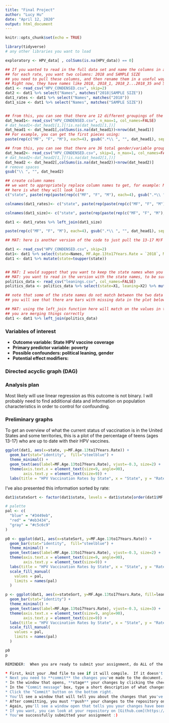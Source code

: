 ```yaml
---
title: "Final Project"
author: "Lucy Hu"
date: "April 12, 2020"
output: html_document
---
```


```r
knitr::opts_chunk$set(echo = TRUE)
```

```r
library(tidyverse)
# any other libraries you want to load
```
```r
exploratory <- HPV_data[ , colSums(is.na(HPV_data)) == 0]

```


```r

## If you wanted to read in the full data set and name the columns in a useful way:
## for each rate, you want two columns: 2018 and SAMPLE SIZE
## you need to pull these columns, and then rename them in a useful way
## Right now, they have names like 2018, 2018_1, 2018_2...2018_35 and SAMPLE SIZE, SAMPLE SIZE_1, ... SAMPLE SIZE_35
dat1 <- read_csv("HPV_CONDENSED.csv", skip=2)
dat2 <- dat1 %>% select("Names", matches("2018|SAMPLE SIZE"))
dat1_rates <- dat1 %>% select("Names", matches("2018"))
dat1_size <- dat1 %>% select("Names", matches("SAMPLE SIZE"))


## from this, you can see that there are 12 different groupings of the variables Age, Poverty, Race/Ethnicity and Urbanicity: by Males and Females, Females alone, and Males alone
dat_head1<- read_csv("HPV_CONDENSED.csv", n_max=1, col_names=FALSE)
# dat_head1<-dat_head1[1,][!is.na(dat_head1[1,])]
dat_head1 <- dat_head1[,colSums(is.na(dat_head1))<nrow(dat_head1)]
## For example, you can get the first pieces using:
paste(rep(c("MF", "F", "M"), each=4), gsub(".*\\ ", "", dat_head1), sep=".")

## from this, you can see that there are 36 total gender/variable groups
dat_head2<- read_csv("HPV_CONDENSED.csv", skip=1, n_max=1, col_names=FALSE)
# dat_head2<-dat_head2[1,][!is.na(dat_head2[1,])]
dat_head2 <- dat_head2[,colSums(is.na(dat_head2))<nrow(dat_head2)]
# remove spaces
gsub("\\ ", "", dat_head2)

## create column names
## we want to appropriately replace column names to get, for example: MF.Age.13-17Years.Rate, MF.Poverty.AtOrAbove.Rate, MF.Poverty.Below....
## here is what they will look like
c("state", paste(rep(paste(rep(c("MF", "F", "M"), each=4), gsub(".*\\ ", "", dat_head1), sep="."), times=rep(c(1,3,5,3), times=3)), gsub("\\ ", "", dat_head2), "Rate", sep="."), paste(rep(paste(rep(c("MF", "F", "M"), each=4), gsub(".*\\ ", "", dat_head1), sep="."), times=rep(c(1,3,5,3), times=3)), gsub("\\ ", "", dat_head2), "SampleSize", sep="."))

colnames(dat1_rates)<- c("state", paste(rep(paste(rep(c("MF", "F", "M"), each=4), gsub(".*\\ ", "", dat_head1), sep="."), times=rep(c(1,3,5,3), times=3)), gsub("\\ ", "", dat_head2), "Rate", sep="."))

colnames(dat1_size)<- c("state", paste(rep(paste(rep(c("MF", "F", "M"), each=4), gsub(".*\\ ", "", dat_head1), sep="."), times=rep(c(1,3,5,3), times=3)), gsub("\\ ", "", dat_head2), "SampleSize", sep="."))

dat1 <- dat1_rates %>% left_join(dat1_size)

```


```r
paste(rep(c("MF", "F", "M"), each=4), gsub(".*\\ ", "", dat_head1), sep=".")
```


```r
## MAT: here is another version of the code to just pull the 13-17 M/F results. You will want the sample size for modeling.

dat1 <- read_csv("HPV_CONDENSED.csv", skip=2)
dat1<- dat1 %>% select(state=Names, MF.Age.13to17Years.Rate = `2018`, MF.Age.13to17Years.SampleSize=`SAMPLE SIZE`)
dat1 <- dat1 %>% mutate(state=toupper(state))


## MAT: I would suggest that you want to keep the state names when you read in the leanings
## MAT: you want to read in the version with the state names, to be sure that they match when you merge the two data sets
politics_data <- read_csv("leanings.csv", col_names=FALSE)
politics_data <- politics_data %>% select(state=X1, leaning=X2) %>% mutate(state=toupper(state))

## note that some of the state names do not match between the two data sets, e.g., the leanings one has VA instead of VIRGINIA in the HPV data set; this will need to be cleaned up
## you will see that there are bars with missing data in the plot below

## MAT: using the left_join function here will match on the values in the state variable, to make sure
## you are merging things correctly
dat1 <- dat1 %>% left_join(politics_data)

```

### Variables of interest

* **Outcome variable: State HPV vaccine coverage**
* **Primary predictor variable: poverty**
* **Possible confounders: political leaning, gender**
* **Potential effect modifiers:**

### Directed acyclic graph (DAG)


### Analysis plan
Most likely will use linear regression as this outcome is not binary. I will probably need to find additional data and information on population characteristics in order to control for  confounding. 

<!-- What type of basic analysis could you use to address your question of interest?  Linear regression because your outcome is continuous?  Logistic regression because your outcome is binary?  How will you control for confounding in your analysis?  This section may change and be updated later as you continue with your analysis. -->

### Preliminary graphs 
To get an overview of what the current status of vaccination is in the United States and some territories, this is a plot of the percentage of teens (ages 13-17) who are up to date with their HPV vaccines. 
```r
ggplot(dat1, aes(x=state, y=MF.Age.13to17Years.Rate)) +
  geom_bar(stat="identity",  fill="steelblue") +
  theme_minimal() + 
  geom_text(aes(label=MF.Age.13to17Years.Rate), vjust=-0.3, size=2) + 
  theme(axis.text.x = element_text(size=9, angle=90),
        axis.text.y = element_text(size=9)) +
  labs(title = "HPV Vaccination Rates by State", x = "State", y = "Rate") 
```

I've also presented this information sorted by rate:
```r
dat1$stateSort <- factor(dat1$state, levels = dat1$state[order(dat1$MF.Age.13to17Years.Rate)])

# palette
pal <- c(
  "blue" = "#3449eb",
  "red" = "#eb3434",
  "gray" = "#c5c6c9"
)

p0 <- ggplot(dat1, aes(x=stateSort, y=MF.Age.13to17Years.Rate)) +
  geom_bar(stat="identity",  fill="steelblue") +
  theme_minimal() + 
  geom_text(aes(label=MF.Age.13to17Years.Rate), vjust=-0.3, size=2) + 
  theme(axis.text.x = element_text(size=9, angle=90),
        axis.text.y = element_text(size=9)) +
  labs(title = "HPV Vaccination Rates by State", x = "State", y = "Rate") + 
  scale_fill_manual(
    values = pal,
    limits = names(pal)
  )

p <- ggplot(dat1, aes(x=stateSort, y=MF.Age.13to17Years.Rate, fill=leaning)) +
  geom_bar(stat="identity") +
  theme_minimal() + 
  geom_text(aes(label=MF.Age.13to17Years.Rate), vjust=-0.3, size=3) + 
  theme(axis.text.x = element_text(size=9, angle=90),
        axis.text.y = element_text(size=9)) +
  labs(title = "HPV Vaccination Rates by State", x = "State", y = "Rate") + 
  scale_fill_manual(
    values = pal,
    limits = names(pal)
  )

p0
p
```


```r
REMINDER:  When you are ready to submit your assignment, do ALL of the following:

* First, knit your .Rmd file to see if it will compile.  If it doesn't knit, you can still follow the steps below to submit your assignment, but please try to resolve the knitting issues before you submit.  You can reach out to us at phbiostats@jhu.edu for help!
* Next you need to **commit** the changes you've made to the document.  Click the colorful Git button at the top of the RStudio window and select "Commit" from the menu.
* In the window that opens, **stage** your changes by clicking the check boxes next to the Rmd file.
* In the "Commit message" box, type a short description of what changes you've made, something like: `Completed assignment`
* Click the "Commit" button on the bottom right.
* You'll see a window that will tell you about the changes that you've made.  Click "Close" to close the window.  You've successfully committed! You can close this commit window now.
* After committing, you must **push** your changes to the repository on Github.  Do this by clicking the colorful Git button again and select "Push Branch".  
* Again, you'll see a window open that tells you your changes have been pushed!
* If you want, you can look at your repository on [Github.com](https://github.com/) and should be able to see your changes there!  
* You've successfully submitted your assignment :)
```

